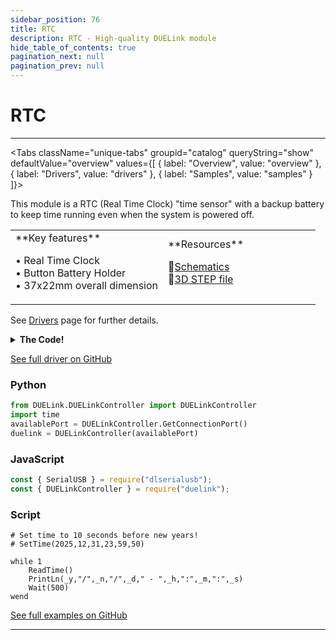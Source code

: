 ```yaml
---
sidebar_position: 76
title: RTC
description: RTC - High-quality DUELink module
hide_table_of_contents: true
pagination_next: null
pagination_prev: null
---
```



# RTC

<ImageSection 
  product="sertc-b"
  tagline="Realtime Clock"
/>

---

<Tabs className="unique-tabs" groupid="catalog" queryString="show" defaultValue="overview"
  values={[
    {
        label: "Overview",
        value: "overview"
    },
    {
        label: "Drivers",
        value: "drivers"
    },
    {
        label: "Samples",
        value: "samples"
    }
]}>

<TabItem value="overview">

This module is a RTC (Real Time Clock) "time sensor" with a backup battery to keep time running even when the system is powered off.

<table><td width='50%'>
**Key features**

• Real Time Clock<br/>
• Button Battery Holder<br/>
• 37x22mm overall dimension<br/>

</td><td width='50%'>
**Resources**
 
📄[Schematics](/sch/gdl-sertc-b.pdf)<br/>
🔩[3D STEP file](/3d/gdl-sertc-b.step)<br/>
</td></table>

</TabItem>

<TabItem value="drivers">

See [Drivers](/docs/engine/drivers) page for further details.

<details>
<summary><strong>The Code!</strong></summary>

**RTC Driver**

```batch
##### RTC Driver #####

fn DVer()
    return 1.0
fend

fn Init()
    #time array
    dim b1[8]
    dim b2[1]
    I2cCfg(400)
fend

fn toBCD(v)
    return ((v / 10) <<4) | (v % 10)
fend

fn toDEC(v)
    l=v&0xf
    v=(v>>4)*10
    v=v+l
    return v
fend

fn SetTime(y,n,d,h,m,s)
    b1[0]=0x11# Write to register 0x11 onwards, seconds!!
    b1[1]=toBCD(s)#seconds
    b1[2]=toBCD(m)#minutes
    b1[3]=toBCD(h)#hours
    b1[4]=4# Only one bit can be set
    b1[5]=toBCD(d)#day
    b1[6]=toBCD(n)#month
    b1[7]=toBCD(y-2000)#year
    # Set time
    I2cWr(0x32,b1,[])
    I2cWr(0x32,[0x1F],b2)
    b2[0] = b2[0] & 0xfe
    I2cWr(0x32,[0x1f,b2[0]],[])
fend

fn ReadTime()
    I2cWr(0x32,[0],b1)
    _s=toDEC(b1[0])
    _m=toDEC(b1[1])
    _h=toDEC(b1[2])
    #_w=toDEC(b1[3])
    _d=toDEC(b1[4])
    _n=toDEC(b1[5])
    _y=toDEC(b1[6])+2000

fend

Init()

#########################
```

</details>

[See full driver on GitHub](https://github.com/ghi-electronics/duelink-website/tree/main/static/code/drivers)

</TabItem>

<TabItem value="samples">

### Python

```python
from DUELink.DUELinkController import DUELinkController
import time
availablePort = DUELinkController.GetConnectionPort()
duelink = DUELinkController(availablePort)
```

### JavaScript

```javascript
const { SerialUSB } = require("dlserialusb");
const { DUELinkController } = require("duelink");
```

### Script

```batch
# Set time to 10 seconds before new years!
# SetTime(2025,12,31,23,59,50)

while 1
    ReadTime()
    PrintLn(_y,"/",_n,"/",_d," - ",_h,":",_m,":",_s)
    Wait(500)  
wend

```

[See full examples on GitHub](https://github.com/ghi-electronics/duelink-website/tree/main/static/code/samples)

</TabItem>

</Tabs>

---

<OrderSection
    product="DUELink RTC"
    partnumber="GDL-SERTC-B"
    price="$0.00"
/>
